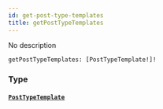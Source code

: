 ```yaml
---
id: get-post-type-templates
title: getPostTypeTemplates
---
```


No description

```graphql
getPostTypeTemplates: [PostTypeTemplate!]!

```

### Type

#### [`PostTypeTemplate`](/docs/graphql/objects/post-type-template)
